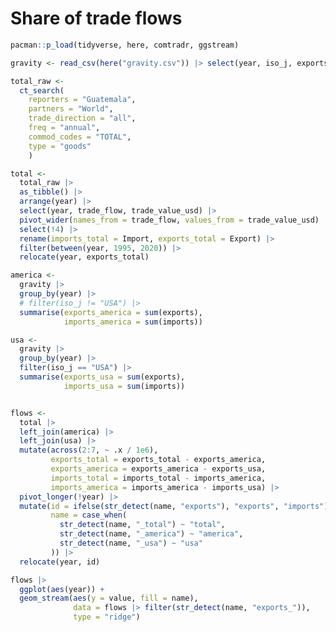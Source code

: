 # Share of trade flows

```r
pacman::p_load(tidyverse, here, comtradr, ggstream)
```

```r
gravity <- read_csv(here("gravity.csv")) |> select(year, iso_j, exports, imports)

total_raw <- 
  ct_search(
    reporters = "Guatemala",
    partners = "World",
    trade_direction = "all",
    freq = "annual",
    commod_codes = "TOTAL",
    type = "goods"
    )
```

```r
total <- 
  total_raw |> 
  as_tibble() |> 
  arrange(year) |> 
  select(year, trade_flow, trade_value_usd) |> 
  pivot_wider(names_from = trade_flow, values_from = trade_value_usd) |> 
  select(!4) |> 
  rename(imports_total = Import, exports_total = Export) |> 
  filter(between(year, 1995, 2020)) |> 
  relocate(year, exports_total)

america <- 
  gravity |> 
  group_by(year) |> 
  # filter(iso_j != "USA") |> 
  summarise(exports_america = sum(exports),
            imports_america = sum(imports))

usa <- 
  gravity |> 
  group_by(year) |> 
  filter(iso_j == "USA") |> 
  summarise(exports_usa = sum(exports),
            imports_usa = sum(imports))


flows <- 
  total |> 
  left_join(america) |> 
  left_join(usa) |> 
  mutate(across(2:7, ~ .x / 1e6),
         exports_total = exports_total - exports_america,
         exports_america = exports_america - exports_usa,
         imports_total = imports_total - imports_america,
         imports_america = imports_america - imports_usa) |> 
  pivot_longer(!year) |> 
  mutate(id = ifelse(str_detect(name, "exports"), "exports", "imports"),
         name = case_when(
           str_detect(name, "_total") ~ "total",
           str_detect(name, "_america") ~ "america",
           str_detect(name, "_usa") ~ "usa"
         )) |> 
  relocate(year, id)
```

```r
flows |> 
  ggplot(aes(year)) +
  geom_stream(aes(y = value, fill = name),
              data = flows |> filter(str_detect(name, "exports_")),
              type = "ridge")
```
